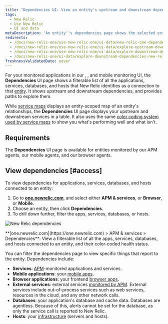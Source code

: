 ```yaml
---
title: "Dependencies UI: View an entity's upstream and downstream dependencies"
tags:
  - New Relic 
  - Use New Relic 
  - UI and data
metaDescription: 'An entity''s dependencies page shows the selected entity''s upstream and downstream dependencies for apps, services, databases, and hosts.'
redirects:
  - /docs/new-relic-one/use-new-relic-one/ui-data/new-relic-one-dependencies-page
  - /docs/new-relic-one/use-new-relic-one/ui-data/explore-upstream-downstream-dependencies-new-relic-one
  - /docs/new-relic-one/use-new-relic-one/ui-data/explore-downstream-dependencies-new-relic-one
  - /docs/new-relic-one/ui-data/explore-downstream-dependencies-new-relic-one
freshnessValidatedDate: never
---
```


For your monitored applications in our <InlinePopover type="apm"/>, <InlinePopover type="browser"/>, and mobile monitoring UI, the <DNT>**Dependencies**</DNT> UI page shows a filterable list of all the applications, services, databases, and hosts that New Relic identifies as a connection to that [entity](/docs/new-relic-solutions/new-relic-one/core-concepts/what-entity-new-relic). It shows upstream and downstream dependencies, and provides paths to explore them.

While [service maps](/docs/understand-dependencies/understand-system-dependencies/service-maps/service-maps-new-relic-one) displays an entity-scoped map of an entity's relationships, the <DNT>**Dependencies**</DNT> UI page displays your upstream and downstream services in a table. It also uses the same [color coding system used by service maps](/docs/understand-dependencies/understand-system-dependencies/service-maps/service-maps-new-relic-one#alerts) to show you what's performing well and what isn't.

## Requirements

The <DNT>**Dependencies**</DNT> UI page is available for entities monitored by our APM agents, our mobile agents, and our browser agents.

## View dependencies [#access]

To view dependencies for applications, services, databases, and hosts connected to an entity:

1. Go to <DNT>**[one.newrelic.com](https://one.newrelic.com)**</DNT>, and select either <DNT>**APM & services**</DNT>, or <DNT>**Browser**</DNT>, or <DNT>**Mobile**</DNT>.
2. Choose an entity, then click <DNT>**Dependencies**</DNT>.
3. To drill down further, filter the apps, services, databases, or hosts.

<img
  title="omnimapDependencies.png"
  alt="New Relic dependencies"
  src="/images/solutions_screenshot-full_omnimap-dependencies.webp"
/>

<figcaption>
  <DNT>**[one.newrelic.com](https://one.newrelic.com) > APM & services > Dependencies**</DNT>: View a filterable list of all the apps, services, databases, and hosts connected to an entity, and their color-coded health status.
</figcaption>

You can filter the dependencies page to view specific things that report to the entity. Dependencies include:

* <DNT>**Services**</DNT>: [APM](/docs/apm)-monitored applications and services.
* <DNT>**Mobile applications**</DNT>: your [mobile apps](/docs/mobile-monitoring).
* <DNT>**Browser applications**</DNT>: your frontend [browser apps](/docs/browser).
* <DNT>**External services**</DNT>: external services [monitored by APM](/docs/apm/applications-menu/monitoring/external-services-page). External services include out-of-process services such as web services, resources in the cloud, and any other network calls.
* <DNT>**Databases**</DNT>: your application's database and cache data. Databases are agentless. Because of this, alerts cannot be set for the database, as only the service call is reported to New Relic.
* <DNT>**Hosts**</DNT>: your [infrastructure](/docs/infrastructure) (servers and hosts).
